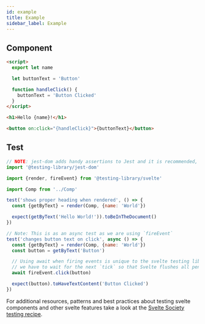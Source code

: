 ```yaml
---
id: example
title: Example
sidebar_label: Example
---
```


## Component

```html
<script>
  export let name

  let buttonText = 'Button'

  function handleClick() {
    buttonText = 'Button Clicked'
  }
</script>

<h1>Hello {name}!</h1>

<button on:click="{handleClick}">{buttonText}</button>
```

## Test

```js
// NOTE: jest-dom adds handy assertions to Jest and it is recommended, but not required.
import '@testing-library/jest-dom'

import {render, fireEvent} from '@testing-library/svelte'

import Comp from '../Comp'

test('shows proper heading when rendered', () => {
  const {getByText} = render(Comp, {name: 'World'})

  expect(getByText('Hello World!')).toBeInTheDocument()
})

// Note: This is as an async test as we are using `fireEvent`
test('changes button text on click', async () => {
  const {getByText} = render(Comp, {name: 'World'})
  const button = getByText('Button')

  // Using await when firing events is unique to the svelte testing library because
  // we have to wait for the next `tick` so that Svelte flushes all pending state changes.
  await fireEvent.click(button)

  expect(button).toHaveTextContent('Button Clicked')
})
```

For additional resources, patterns and best practices about testing svelte
components and other svelte features take a look at the
[Svelte Society testing recipe](https://sveltesociety.dev/recipes/testing-and-debugging/unit-testing-svelte-component).
